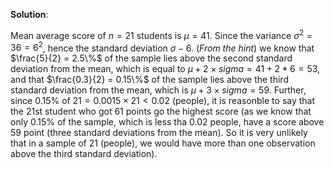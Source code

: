 

\color{blue}

**Solution**:

Mean average score of $n=21$ students is $\mu = 41$. Since the variance $\sigma^2=36=6^2$, hence the standard deviation $\sigma - 6$. (*From the hint*) we know that $\frac{5}{2} = 2.5\%$ of the sample lies above the second standard deviation from the mean, which is equal to $\mu + 2\times sigma = 41 + 2*6 = 53$, and that $\frac{0.3}{2} = 0.15\%$ of the sample lies above the third standard deviation from the mean, which is $\mu + 3\times sigma = 59$. Further, since $0.15\% \text{ of } 21 = 0.0015 \times 21 < 0.02$ (people), it is reasonble to say that the 21st student who got 61 points go the highest score (as we know that only 0.15% of the sample, which is less tha 0.02 people, have a score above 59 point (three standard deviations from the mean). So it is very unlikely that in a sample of 21 (people), we would have more than one observation above the third standard deviation).

\color{black}



